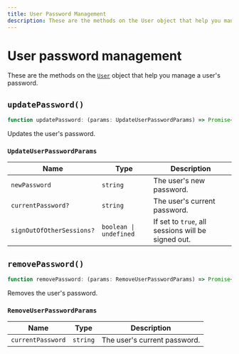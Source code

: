 ```yaml
---
title: User Password Management
description: These are the methods on the User object that help you manage a user's password.
---
```


# User password management

These are the methods on the [`User`](/docs/javascript/user/user) object that help you manage a user's password.

## `updatePassword()`

```typescript
function updatePassword: (params: UpdateUserPasswordParams) => Promise<User>;
```

Updates the user's password.

### `UpdateUserPasswordParams`


| Name | Type | Description |
| --- | --- | --- |
| `newPassword` | `string` | The user's new password. |
| `currentPassword?` | `string` | The user's current password. |
| `signOutOfOtherSessions?` | `boolean \| undefined` | If set to `true`, all sessions will be signed out. |

## `removePassword()`

```typescript
function removePassword: (params: RemoveUserPasswordParams) => Promise<User>;
```

Removes the user's password.

### `RemoveUserPasswordParams`

| Name | Type | Description |
| --- | --- | --- |
| `currentPassword` | `string` | The user's current password. |
